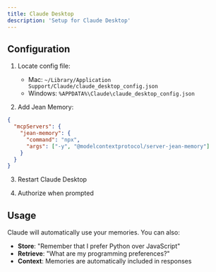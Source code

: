 ```yaml
---
title: Claude Desktop
description: 'Setup for Claude Desktop'
---
```


## Configuration

1. Locate config file:
   - Mac: `~/Library/Application Support/Claude/claude_desktop_config.json`
   - Windows: `%APPDATA%\Claude\claude_desktop_config.json`

2. Add Jean Memory:

```json
{
  "mcpServers": {
    "jean-memory": {
      "command": "npx",
      "args": ["-y", "@modelcontextprotocol/server-jean-memory"]
    }
  }
}
```

3. Restart Claude Desktop

4. Authorize when prompted

## Usage

Claude will automatically use your memories. You can also:

- **Store**: "Remember that I prefer Python over JavaScript"
- **Retrieve**: "What are my programming preferences?"
- **Context**: Memories are automatically included in responses